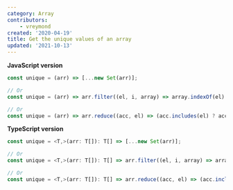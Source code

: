 ```yaml
---
category: Array
contributors:
    - vreymond
created: '2020-04-19'
title: Get the unique values of an array
updated: '2021-10-13'
---
```


**JavaScript version**

```js
const unique = (arr) => [...new Set(arr)];

// Or
const unique = (arr) => arr.filter((el, i, array) => array.indexOf(el) === i);

// Or
const unique = (arr) => arr.reduce((acc, el) => (acc.includes(el) ? acc : [...acc, el]), []);
```

**TypeScript version**

```js
const unique = <T,>(arr: T[]): T[] => [...new Set(arr)];

// Or
const unique = <T,>(arr: T[]): T[] => arr.filter((el, i, array) => array.indexOf(el) === i);

// Or
const unique = <T,>(arr: T[]): T[] => arr.reduce((acc, el) => (acc.includes(el) ? acc : [...acc, el]), [] as T[]);
```
